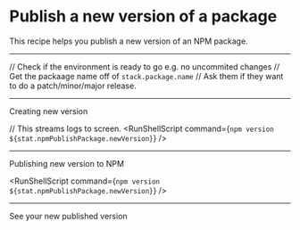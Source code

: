 # Publish a new version of a package

This recipe helps you publish a new version of an NPM package.

<Config
  name="npmjs/publish-new-version"
/>

---

// Check if the environment is ready to go e.g. no uncommited changes
// Get the packaage name off of `stack.package.name`
// Ask them if they want to do a patch/minor/major release.

---

Creating new version

// This streams logs to screen.
<RunShellScript command={`npm version ${stat.npmPublishPackage.newVersion}`} />

---

Publishing new version to NPM

<RunShellScript command={`npm version ${stat.npmPublishPackage.newVersion}`} />

---

<Link to={stat.npmPublishPackage.newVersionUrl}>See your new published version</Link>
